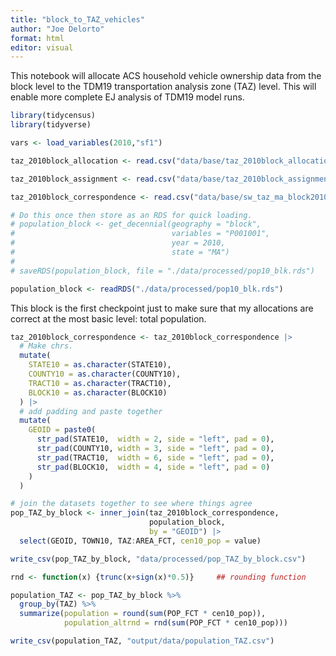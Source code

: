 ```yaml
---
title: "block_to_TAZ_vehicles"
author: "Joe Delorto"
format: html
editor: visual
---
```


This notebook will allocate ACS household vehicle ownership data from the block level to the TDM19 transportation analysis zone (TAZ) level. This will enable more complete EJ analysis of TDM19 model runs.

```r
library(tidycensus)
library(tidyverse)
```

```r
vars <- load_variables(2010,"sf1")
```

```r
taz_2010block_allocation <- read.csv("data/base/taz_2010block_allocation.csv")

taz_2010block_assignment <- read.csv("data/base/taz_2010block_assignment.csv")

taz_2010block_correspondence <- read.csv("data/base/sw_taz_ma_block2010_taz_correspondence.csv")

# Do this once then store as an RDS for quick loading.
# population_block <- get_decennial(geography = "block",
#                                   variables = "P001001",
#                                   year = 2010,
#                                   state = "MA")
#
# saveRDS(population_block, file = "./data/processed/pop10_blk.rds")

population_block <- readRDS("./data/processed/pop10_blk.rds")
```

This block is the first checkpoint just to make sure that my allocations are correct at the most basic level: total population.

```r
taz_2010block_correspondence <- taz_2010block_correspondence |> 
  # Make chrs.
  mutate(
    STATE10 = as.character(STATE10),
    COUNTY10 = as.character(COUNTY10),
    TRACT10 = as.character(TRACT10),
    BLOCK10 = as.character(BLOCK10)
  ) |> 
  # add padding and paste together
  mutate(
    GEOID = paste0(
      str_pad(STATE10,  width = 2, side = "left", pad = 0),
      str_pad(COUNTY10, width = 3, side = "left", pad = 0),
      str_pad(TRACT10,  width = 6, side = "left", pad = 0),
      str_pad(BLOCK10,  width = 4, side = "left", pad = 0)
    )
  )

# join the datasets together to see where things agree
pop_TAZ_by_block <- inner_join(taz_2010block_correspondence, 
                               population_block,
                               by = "GEOID") |> 
  select(GEOID, TOWN10, TAZ:AREA_FCT, cen10_pop = value)

write_csv(pop_TAZ_by_block, "data/processed/pop_TAZ_by_block.csv")

rnd <- function(x) {trunc(x+sign(x)*0.5)}     ## rounding function

population_TAZ <- pop_TAZ_by_block %>%
  group_by(TAZ) %>%
  summarize(population = round(sum(POP_FCT * cen10_pop)),
            population_altrnd = rnd(sum(POP_FCT * cen10_pop)))

write_csv(population_TAZ, "output/data/population_TAZ.csv")
```
